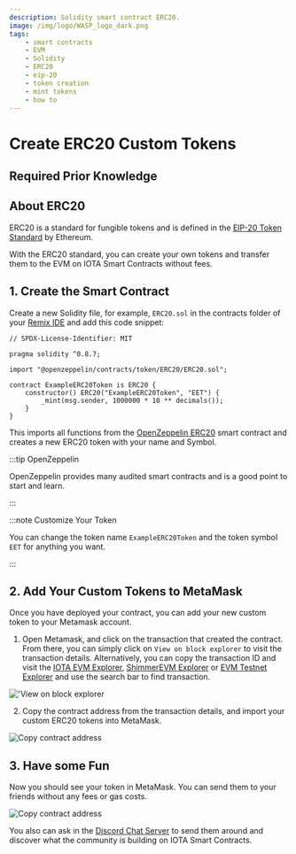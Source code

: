 ```yaml
---
description: Solidity smart contract ERC20.
image: /img/logo/WASP_logo_dark.png
tags:
    - smart contracts
    - EVM
    - Solidity
    - ERC20
    - eip-20
    - token creation
    - mint tokens
    - how to
---
```



# Create ERC20 Custom Tokens

## Required Prior Knowledge

<PriorKnowledge />

## About ERC20

ERC20 is a standard for fungible tokens and is defined in
the [EIP-20 Token Standard](https://eips.ethereum.org/EIPS/eip-20) by Ethereum.

With the ERC20 standard, you can create your own tokens and transfer them to the EVM on IOTA Smart Contracts without
fees.

<RemixIDE />

## 1. Create the Smart Contract

Create a new Solidity file, for example, `ERC20.sol` in the contracts folder of
your [Remix IDE](https://remix.ethereum.org/) and add this code snippet:

```solidity
// SPDX-License-Identifier: MIT

pragma solidity ^0.8.7;

import "@openzeppelin/contracts/token/ERC20/ERC20.sol";

contract ExampleERC20Token is ERC20 {
    constructor() ERC20("ExampleERC20Token", "EET") {
        _mint(msg.sender, 1000000 * 10 ** decimals());
    }
}
```

This imports all functions from the [OpenZeppelin ERC20](https://docs.openzeppelin.com/contracts/4.x/erc20) smart
contract and creates a new ERC20 token with your name and Symbol.

:::tip OpenZeppelin

OpenZeppelin provides many audited smart contracts and is a good point to start and learn.

:::

:::note Customize Your Token

You can change the token name `ExampleERC20Token` and the token symbol `EET` for anything you want.

:::

<DeployAdmonition />

## 2. Add Your Custom Tokens to MetaMask

Once you have deployed your contract, you can add your new custom token to your Metamask account.

1. Open Metamask, and click on the transaction that created the contract. From there, you can simply click
   on `View on block explorer` to visit the transaction details. Alternatively, you can copy the transaction ID and
   visit the [IOTA EVM Explorer](https://explorer.evm.iota.org),
   [ShimmerEVM Explorer](https://explorer.evm.testnet.shimmer.network/)
   or [EVM Testnet Explorer](https://explorer.evm.testnet.shimmer.network/) and use the search bar to find transaction.

!['View on block explorer](/img/iota-evm/evm/how-tos/ERC20/metamask-get-transaction-or-go-to-block-explorer.png)

2. Copy the contract address from the transaction details, and import your custom ERC20 tokens into MetaMask.

![Copy contract address](/img/iota-evm/evm/how-tos/ERC20/metamask-import-tokens.png)

## 3. Have some Fun

Now you should see your token in MetaMask. You can send them to your friends without any fees or gas costs.

![Copy contract address](/img/iota-evm/evm/how-tos/ERC20/metamask-erc20-balance.png)

You also can ask in the [Discord Chat Server](https://discord.iota.org) to send them around and discover what the
community is building on IOTA Smart Contracts.
